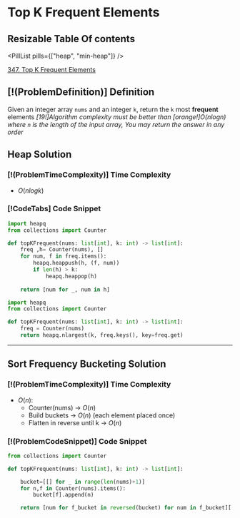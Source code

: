 # Top K Frequent Elements

## Resizable Table Of contents

<DifficultyBadge difficulty="medium" />

<PillList pills={["heap", "min-heap"]} />

[347. Top K Frequent Elements](https://leetcode.com/problems/top-k-frequent-elements)

## [!(ProblemDefinition)] Definition

Given an integer array `nums` and an integer `k`, return the `k` most **frequent** elements
    *[19!]Algorithm complexity must be better than *[orange!]O(nlogn)* where `n` is the length of the input array,     You may return the answer in any order*

## Heap Solution

### [!(ProblemTimeComplexity)] Time Complexity

- $O(n log k)$

### [!CodeTabs] Code Snippet

```python meta="source=problems/347-top-k-frequent-elements/heap.py"
import heapq
from collections import Counter

def topKFrequent(nums: list[int], k: int) -> list[int]:
    freq ,h= Counter(nums), []
    for num, f in freq.items():
        heapq.heappush(h, (f, num))
        if len(h) > k:
            heapq.heappop(h)
    
    return [num for _, num in h]
```

```python meta="source=problems/347-top-k-frequent-elements/heap-nlargets.py"
import heapq
from collections import Counter

def topKFrequent(nums: list[int], k: int) -> list[int]:
    freq = Counter(nums)
    return heapq.nlargest(k, freq.keys(), key=freq.get)
```


---

## Sort Frequency Bucketing Solution

### [!(ProblemTimeComplexity)] Time Complexity

- $O(n)$:
    - Counter(nums) → $O(n)$
    - Build buckets → $O(n)$ (each element placed once)
    - Flatten in reverse until k → $O(n)$

### [!(ProblemCodeSnippet)] Code Snippet

```python meta="source=problems/347-top-k-frequent-elements/sort-frequency-bucketing.py"
from collections import Counter

def topKFrequent(nums: list[int], k: int) -> list[int]:

    bucket=[[] for _ in range(len(nums)+1)]
    for n,f in Counter(nums).items():
        bucket[f].append(n)

    return [num for f_bucket in reversed(bucket) for num in f_bucket][:k]
```

